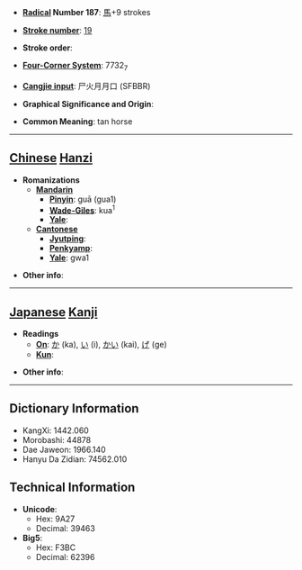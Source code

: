 * '''[[Wiktionary:Chinese radical index| Radical]] Number 187''': [[Wiktionary:Chinese radical index 馬|馬]]+9 strokes

* '''[[Wiktionary:Chinese total strokes index|Stroke number]]''': [[Wiktionary:Chinese total strokes index 19|19]]

* '''Stroke order''': 

* '''[[Wiktionary:Chinese four corner index|Four-Corner System]]''': 7732<sub>7</sub>

* '''[[Wiktionary:Chinese Cangjie index|Cangjie input]]''': 尸火月月口 (SFBBR)

* '''Graphical Significance and Origin''': 

* '''Common Meaning''': tan horse

----

== [[Chinese]] [[Hanzi]] ==

* '''Romanizations'''
** '''[[Mandarin]]'''
*** '''[[Pinyin]]''': guā (gua1)
*** '''[[Wade-Giles]]''': kua<sup>1</sup>
*** '''[[Yale]]''': 
** '''[[Cantonese]]'''
*** '''[[Jyutping]]''':
*** '''[[Penkyamp]]''': 
*** '''[[Yale]]''': gwa1

* '''Other info''': 

----

== [[Japanese]] [[Kanji]] ==

* '''Readings'''
** '''[[On]]''': [[か]] (ka), [[い]] (i), [[かい]] (kai), [[げ]] (ge)
** '''[[Kun]]''': 

* '''Other info''':  

----

== Dictionary Information ==

* KangXi: 1442.060
* Morobashi: 44878
* Dae Jaweon: 1966.140
* Hanyu Da Zidian: 74562.010

== Technical Information ==

* '''Unicode''':
** Hex: 9A27
** Decimal: 39463
* '''Big5''':
** Hex: F3BC
** Decimal: 62396